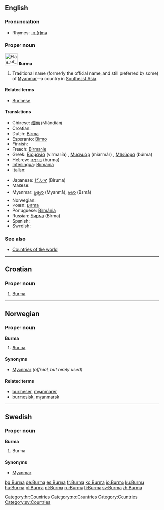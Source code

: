 ==English==

===Pronunciation===
*Rhymes: [[Rhymes:English:-ɜː(r)mə|-ɜː(r)mə]]

===Proper noun===
[[Image:Flag of Myanmar.svg|40px]]
'''Burma'''

# Traditional name (formerly the official name, and still preferred by some) of [[Myanmar]]—a country in [[Southeast Asia]].

====Related terms====
*[[Burmese]]

====Translations====
{{top}}
*Chinese: [[缅甸]] (Miǎndiàn)
*Croatian: {{t-|hr|Burma|f}}
*Dutch: [[Birma]]
*Esperanto: [[Birmo]]
* Finnish: {{t+|fi|Burma}}
*French: [[Birmanie]]
*Greek: [[Βιρμανία]] (virmanía) {{f}}, [[Μυανμάρ]] (mianmár) {{n}}, [[Μπούρμα]] (búrma) {{f}}
*Hebrew: [[בורמה]] (burma)
*[[Interlingua]]: [[Birmania]]
* Italian: {{t-|it|Birmania}}
{{mid}}
*Japanese: [[ビルマ]] (Biruma)
* Maltese: {{t-|mt|Burma|xs=Maltese}}
*Myanmar: [[မ္ရန္‌မာ]] (Myanmā), [[ဗမာ]] (Bamā)
* Norwegian: {{t-|no|Burma}}
*Polish: [[Birma]] {{f}}
*Portuguese: [[Birmânia]] {{f}}
*Russian: [[Бирма]] (Bírma) {{f}}
* Spanish: {{t+|es|Birmania|f}}
* Swedish: {{t+|sv|Burma}}
{{bottom}}

===See also===
*[[Countries of the world]]

----

==Croatian==

===Proper noun===
{{infl|hr|proper noun|g=f}}

# [[#English|Burma]]

[[Category:hr:Countries]]

----

==Norwegian==

===Proper noun===
'''Burma'''

# [[#English|Burma]]

====Synonyms====
*[[Myanmar]] ''(official, but rarely used)''

====Related terms====
*[[burmeser]], [[myanmarer]]
*[[burmesisk]], [[myanmarsk]]

[[Category:no:Countries]]

----

==Swedish==

===Proper noun===
'''Burma'''

# Burma

====Synonyms====
*[[Myanmar]]

[[Category:Countries]]
[[Category:sv:Countries]]

[[bg:Burma]]
[[de:Burma]]
[[es:Burma]]
[[fr:Burma]]
[[ko:Burma]]
[[io:Burma]]
[[ku:Burma]]
[[hu:Burma]]
[[pl:Burma]]
[[pt:Burma]]
[[ru:Burma]]
[[fi:Burma]]
[[sv:Burma]]
[[zh:Burma]]